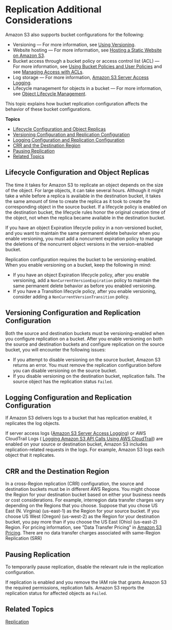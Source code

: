 # Replication Additional Considerations<a name="replication-and-other-bucket-configs"></a>

Amazon S3 also supports bucket configurations for the following:
+ Versioning — For more information, see [Using Versioning](Versioning.mdx)\.
+ Website hosting — For more information, see [Hosting a Static Website on Amazon S3](WebsiteHosting.mdx)\.
+ Bucket access through a bucket policy or access control list \(ACL\) — For more information, see [Using Bucket Policies and User Policies](using-iam-policies.mdx) and see [Managing Access with ACLs](S3_ACLs_UsingACLs.mdx)\.
+ Log storage — For more information, [Amazon S3 Server Access Logging](ServerLogs.mdx)\.
+ Lifecycle management for objects in a bucket — For more information, see [Object Lifecycle Management](object-lifecycle-mgmt.mdx)\.

This topic explains how bucket replication configuration affects the behavior of these bucket configurations\.

**Topics**
+ [Lifecycle Configuration and Object Replicas](#replica-and-lifecycle)
+ [Versioning Configuration and Replication Configuration](#replication-and-versioning)
+ [Logging Configuration and Replication Configuration](#replication-and-logging)
+ [CRR and the Destination Region](#replication-and-dest-region)
+ [Pausing Replication](#replication-pause)
+ [Related Topics](#replication-other-config-related-topics)

## Lifecycle Configuration and Object Replicas<a name="replica-and-lifecycle"></a>

The time it takes for Amazon S3 to replicate an object depends on the size of the object\. For large objects, it can take several hours\. Although it might take a while before a replica is available in the destination bucket, it takes the same amount of time to create the replica as it took to create the corresponding object in the source bucket\. If a lifecycle policy is enabled on the destination bucket, the lifecycle rules honor the original creation time of the object, not when the replica became available in the destination bucket\. 

If you have an object Expiration lifecycle policy in a non\-versioned bucket, and you want to maintain the same permanent delete behavior when you enable versioning, you must add a noncurrent expiration policy to manage the deletions of the noncurrent object versions in the version\-enabled bucket\.

Replication configuration requires the bucket to be versioning\-enabled\. When you enable versioning on a bucket, keep the following in mind:
+ If you have an object Expiration lifecycle policy, after you enable versioning, add a `NonCurrentVersionExpiration` policy to maintain the same permanent delete behavior as before you enabled versioning\.
+ If you have a Transition lifecycle policy, after you enable versioning, consider adding a `NonCurrentVersionTransition` policy\.

## Versioning Configuration and Replication Configuration<a name="replication-and-versioning"></a>

Both the source and destination buckets must be versioning\-enabled when you configure replication on a bucket\. After you enable versioning on both the source and destination buckets and configure replication on the source bucket, you will encounter the following issues:
+ If you attempt to disable versioning on the source bucket, Amazon S3 returns an error\. You must remove the replication configuration before you can disable versioning on the source bucket\.
+ If you disable versioning on the destination bucket, replication fails\. The source object has the replication status `Failed`\.

## Logging Configuration and Replication Configuration<a name="replication-and-logging"></a>

If Amazon S3 delivers logs to a bucket that has replication enabled, it replicates the log objects\.

If server access logs \([Amazon S3 Server Access Logging](ServerLogs.mdx)\) or AWS CloudTrail Logs \( [Logging Amazon S3 API Calls Using AWS CloudTrail](cloudtrail-logging.mdx)\) are enabled on your source or destination bucket, Amazon S3 includes replication\-related requests in the logs\. For example, Amazon S3 logs each object that it replicates\. 

## CRR and the Destination Region<a name="replication-and-dest-region"></a>

In a cross\-Region replication \(CRR\) configuration, the source and destination buckets must be in different AWS Regions\. You might choose the Region for your destination bucket based on either your business needs or cost considerations\. For example, interregion data transfer charges vary depending on the Regions that you choose\. Suppose that you chose US East \(N\. Virginia\) \(us\-east\-1\) as the Region for your source bucket\. If you choose US West \(Oregon\) \(us\-west\-2\) as the Region for your destination bucket, you pay more than if you choose the US East \(Ohio\) \(us\-east\-2\) Region\. For pricing information, see "Data Transfer Pricing" in [Amazon S3 Pricing](https://aws.amazon.com/s3/pricing/)\. There are no data transfer charges associated with same\-Region Replication \(SRR\)

## Pausing Replication<a name="replication-pause"></a>

To temporarily pause replication, disable the relevant rule in the replication configuration\. 

If replication is enabled and you remove the IAM role that grants Amazon S3 the required permissions, replication fails\. Amazon S3 reports the replication status for affected objects as `Failed`\.

## Related Topics<a name="replication-other-config-related-topics"></a>

[Replication](replication.mdx)